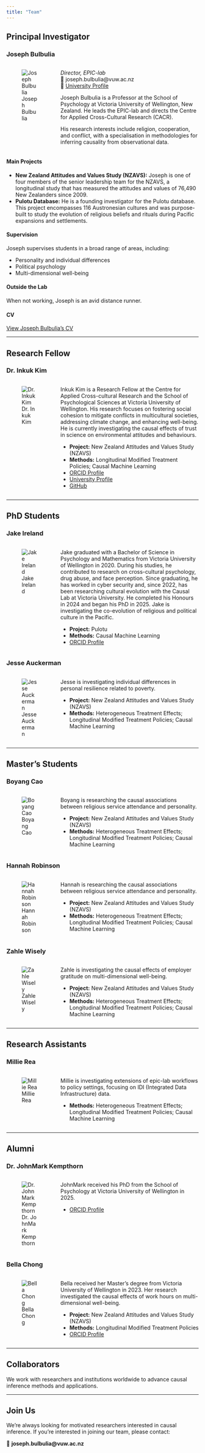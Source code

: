 ```yaml
---
title: "Team"
---
```


## Principal Investigator

### Joseph Bulbulia

:::: {.team-member}
::: {.columns}

::: {.column width="25%"}
![Joseph Bulbulia](images/team/joseph-bulbulia.jpg){.team-photo}
:::

::: {.column width="75%"}
*Director, EPIC-lab*  
📧 joseph.bulbulia@vuw.ac.nz  
🔗 [University Profile](https://people.wgtn.ac.nz/joseph.bulbulia)

Joseph Bulbulia is a Professor at the School of Psychology at Victoria University of Wellington, New Zealand. He leads the EPIC-lab and directs the Centre for Applied Cross-Cultural Research (CACR).

His research interests include religion, cooperation, and conflict, with a specialisation in methodologies for inferring causality from observational data.
:::

:::
::::

#### Main Projects

- **New Zealand Attitudes and Values Study (NZAVS):** Joseph is one of four members of the senior leadership team for the NZAVS, a longitudinal study that has measured the attitudes and values of 76,490 New Zealanders since 2009.
- **Pulotu Database:** He is a founding investigator for the Pulotu database. This project encompasses 116 Austronesian cultures and was purpose-built to study the evolution of religious beliefs and rituals during Pacific expansions and settlements.

#### Supervision

Joseph supervises students in a broad range of areas, including:


-   Personality and individual differences
-   Political psychology
-   Multi-dimensional well-being

#### Outside the Lab

When not working, Joseph is an avid distance runner.

#### CV

[View Joseph Bulbulia's CV](https://www.dropbox.com/scl/fi/jtlekxwxf05rfu1dw5hw9/bulbulia-j-a-cv.pdf?rlkey=4mink1sq6hftvje39t4y53s46&dl=0)

---

## Research Fellow

### Dr. Inkuk Kim

:::: {.team-member}
::: {.columns}

::: {.column width="25%"}
![Dr. Inkuk Kim](images/team/inkuk-kim.jpg){.team-photo}
:::

::: {.column width="75%"}
Inkuk Kim is a Research Fellow at the Centre for Applied Cross-cultural Research and the School of Psychological Sciences at Victoria University of Wellington. His research focuses on fostering social cohesion to mitigate conflicts in multicultural societies, addressing climate change, and enhancing well-being. He is currently investigating the causal effects of trust in science on environmental attitudes and behaviours.

- **Project:** New Zealand Attitudes and Values Study (NZAVS)
- **Methods:** Longitudinal Modified Treatment Policies; Causal Machine Learning
- [ORCID Profile](https://orcid.org/0000-0002-7694-6295)
- [University Profile](https://people.wgtn.ac.nz/inkuk.kim)
- [GitHub](https://github.com/Inkuk-Kim)
:::

:::
::::

---

## PhD Students

### Jake Ireland

:::: {.team-member}
::: {.columns}

::: {.column width="25%"}
![Jake Ireland](images/team/jake-ireland.jpg){.team-photo}
:::

::: {.column width="75%"}
Jake graduated with a Bachelor of Science in Psychology and Mathematics from Victoria University of Wellington in 2020.  During his studies, he contributed to research on cross-cultural psychology, drug abuse, and face perception.  Since graduating, he has worked in cyber security and, since 2022, has been researching cultural evolution with the Causal Lab at Victoria University.  He completed his Honours in 2024 and began his PhD in 2025. Jake is investigating the co-evolution of religious and political culture in the Pacific.

- **Project:** Pulotu
- **Methods:** Causal Machine Learning
- [ORCID Profile](https://orcid.org/0000-0003-3030-1341)
:::

:::
::::

### Jesse Auckerman

:::: {.team-member}
::: {.columns}

::: {.column width="25%"}
![Jesse Auckerman](images/team/jesse-auckerman.jpg){.team-photo}
:::

::: {.column width="75%"}
Jesse is investigating individual differences in personal resilience related to poverty.

- **Project:** New Zealand Attitudes and Values Study (NZAVS)
- **Methods:** Heterogeneous Treatment Effects; Longitudinal Modified Treatment Policies; Causal Machine Learning
:::

:::
::::

---

## Master's Students

### Boyang Cao

:::: {.team-member}
::: {.columns}

::: {.column width="25%"}
![Boyang Cao](images/team/boyang-cao.jpg){.team-photo}
:::

::: {.column width="75%"}
Boyang is researching the causal associations between religious service attendance and personality.

- **Project:** New Zealand Attitudes and Values Study (NZAVS)
- **Methods:** Heterogeneous Treatment Effects; Longitudinal Modified Treatment Policies; Causal Machine Learning
:::

:::
::::

### Hannah Robinson

:::: {.team-member}
::: {.columns}

::: {.column width="25%"}
![Hannah Robinson](images/team/hannah-robinson.jpg){.team-photo}
:::

::: {.column width="75%"}
Hannah is researching the causal associations between religious service attendance and personality.

- **Project:** New Zealand Attitudes and Values Study (NZAVS)
- **Methods:** Heterogeneous Treatment Effects; Longitudinal Modified Treatment Policies; Causal Machine Learning
:::

:::
::::

### Zahle Wisely

:::: {.team-member}
::: {.columns}

::: {.column width="25%"}
![Zahle Wisely](images/team/zahle-wisely.jpg){.team-photo}
:::

::: {.column width="75%"}
Zahle is investigating the causal effects of employer gratitude on multi-dimensional well-being.

- **Project:** New Zealand Attitudes and Values Study (NZAVS)
- **Methods:** Heterogeneous Treatment Effects; Longitudinal Modified Treatment Policies; Causal Machine Learning
:::

:::
::::

---

## Research Assistants

### Millie Rea

:::: {.team-member}
::: {.columns}

::: {.column width="25%"}
![Millie Rea](images/team/millie-rea.jpg){.team-photo}
:::

::: {.column width="75%"}
Millie is investigating extensions of epic-lab workflows to policy settings, focusing on IDI (Integrated Data Infrastructure) data.

- **Methods:** Heterogeneous Treatment Effects; Longitudinal Modified Treatment Policies; Causal Machine Learning
:::

:::
::::

---

## Alumni

### Dr. JohnMark Kempthorn

:::: {.team-member}
::: {.columns}

::: {.column width="25%"}
![Dr. JohnMark Kempthorn](images/team/johnmark-kempthorn.jpg){.team-photo}
:::

::: {.column width="75%"}
JohnMark received his PhD from the School of Psychology at Victoria University of Wellington in 2025.

- [ORCID Profile](https://orcid.org/0000-0001-6398-7509)
:::

:::
::::

### Bella Chong

:::: {.team-member}
::: {.columns}

::: {.column width="25%"}
![Bella Chong](images/team/bella-chong.jpg){.team-photo}
:::

::: {.column width="75%"}
Bella received her Master's degree from Victoria University of Wellington in 2023. Her research investigated the causal effects of work hours on multi-dimensional well-being.

- **Project:** New Zealand Attitudes and Values Study (NZAVS)
- **Methods:** Longitudinal Modified Treatment Policies
- [ORCID Profile](https://orcid.org/0000-0002-0206-0782)
:::

:::
::::

---

## Collaborators

We work with researchers and institutions worldwide to advance causal inference methods and applications.

---

## Join Us

We're always looking for motivated researchers interested in causal inference. If you're interested in joining our team, please contact:

📧 **joseph.bulbulia@vuw.ac.nz**
